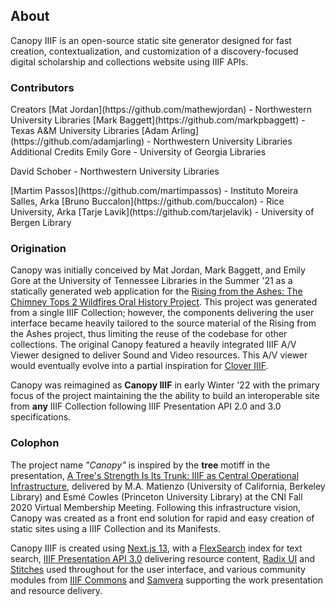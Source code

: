 
<Section size="2">

# About

<Box mt="4">
  <Text size="4">
    Canopy IIIF is an open-source static site generator designed for fast
    creation, contextualization, and customization of a discovery-focused
    digital scholarship and collections website using IIIF APIs.
  </Text>
</Box>

### Contributors

<Heading size="4" my="5" mb="2" weight="medium">
  Creators
</Heading>

<Text>
  [Mat Jordan](https://github.com/mathewjordan) - Northwestern University Libraries
</Text>

<Text>
  [Mark Baggett](https://github.com/markpbaggett) - Texas A&M University Libraries
</Text>

<Text>
  [Adam Arling](https://github.com/adamjarling) - Northwestern University
  Libraries
</Text>

<Heading size="4" my="5" mb="2" weight="medium">
  Additional Credits
</Heading>

<Text>
  Emily Gore - University of Georgia Libraries
</Text>

<Text>David Schober - Northwestern University Libraries</Text>

<Text>
  [Martim Passos](https://github.com/martimpassos) - Instituto Moreira Salles,
  Arka
</Text>

<Text>
  [Bruno Buccalon](https://github.com/buccalon) - Rice University, Arka
</Text>

<Text>
  [Tarje Lavik](https://github.com/tarjelavik) - University of Bergen Library
</Text>

### Origination

Canopy was initially conceived by Mat Jordan, Mark Baggett, and Emily Gore at the University of Tennessee Libraries in the Summer '21 as a statically generated web application for the [Rising from the Ashes: The Chimney Tops 2 Wildfires Oral History Project](https://rfta.lib.utk.edu/). This project was generated from a single IIIF Collection; however, the components delivering the user interface became heavily tailored to the source material of the Rising from the Ashes project, thus limiting the reuse of the codebase for other collections. The original Canopy featured a heavily integrated IIIF A/V Viewer designed to deliver Sound and Video resources. This A/V viewer would eventually evolve into a partial inspiration for [Clover IIIF](https://samvera-labs.github.io/clover-iiif/).

Canopy was reimagined as **Canopy IIIF** in early Winter '22 with the primary focus of the project maintaining the the ability to build an interoperable site from <Strong>any</Strong> IIIF Collection following IIIF Presentation API 2.0 and 3.0 specifications.

### Colophon

The project name <Em>"Canopy"</Em> is inspired by the <Strong>tree</Strong> motiff in the presentation, [A Tree's Strength Is Its Trunk: IIIF as Central Operational Infrastructure](https://www.cni.org/topics/standards/a-trees-strength-is-its-trunk-iiif-as-central-operational-infrastructure), delivered by M.A. Matienzo (University of California, Berkeley Library) and Esmé Cowles (Princeton University Library) at the CNI Fall 2020 Virtual Membership Meeting. Following this infrastructure vision, Canopy was created as a front end solution for rapid and easy creation of static sites using a IIIF Collection and its Manifests.

Canopy IIIF is created using [Next.js 13](https://nextjs.org/), with a [FlexSearch](https://github.com/nextapps-de/flexsearch) index for text search, [IIIF Presentation API 3.0](https://iiif.io/api/presentation/3.0/) delivering resource content, [Radix UI](https://www.radix-ui.com/) and [Stitches](https://stitches.dev/) used throughout for the user interface, and various community modules from [IIIF Commons](https://github.com/IIIF-Commons) and [Samvera](https://samvera.org/) supporting the work presentation and resource delivery.

</Section>
